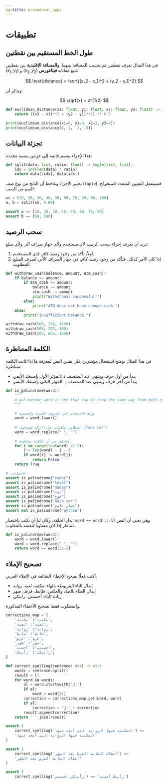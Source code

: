 ```yaml
---
og:title: procedural_apps
---
```


# تطبيقات {.unnumbered}

## طول الخط المستقيم بين نقطتين

في هذا المثال نعرف نقطتين ثم نحسب المسافة بينهما. **والمسافة الإقليدية** بين نقطتين $(x_1, y_1)$ و $(x_2, y_2)$ تتبع معادلة **فيثاغورس**:

$$
\text{distance} = \sqrt{(x_2 - x_1)^2 + (y_2 - y_1)^2}
$$

وتذكر أن:

$$
\sqrt{x} = x^{1/2}
$$


```python
def euclidean_distance(x1: float, y1: float, x2: float, y2: float) -> float:
    return ((x2 - x1)**2 + (y2 - y1)**2) ** 0.5

print(euclidean_distance(x1=0, y1=0, x2=3, y2=4))
print(euclidean_distance(1, 1, -2, -2))
```

## تجزئة البيانات

هذا الإجراء يقسم قائمة إلى جزئين بنسبة محددة:

```python
def split(data: list, ratio: float) -> tuple[list, list]:
    idx = int(len(data) * ratio)
    return data[:idx], data[idx:]
```

نختبر الإجراء ونلاحظ أن الناتج من نوع صف (`tuple`). فنستعمل التعيين المتعدد لاستخراج القيم من الصف:

```python
xs = [10, 20, 30, 40, 50, 60, 70, 80, 90, 100]
a, b = split(xs, 0.80)

assert a == [10, 20, 30, 40, 50, 60, 70, 80]
assert b == [90, 100]
```


## سحب الرصيد

نريد أن نعرف إجراء سحب الرصيد لأي مستخدم ولأي جهاز صراف آلي ولأي مبلغ:

1. أولاً، تأكد من وجود رصيد كافٍ لدى المستخدم.
2. إذا كان الأمر كذلك، فتأكد من وجود رصيد كافٍ في جهاز الصراف الآلي لصرف المبلغ المطلوب.

```python
def withdraw_cash(balance, amount, atm_cash):
    if balance >= amount:
        if atm_cash >= amount:
            balance -= amount
            atm_cash -= amount
            print("Withdrawal successful!")
        else:
            print("ATM does not have enough cash.")
    else:
        print("Insufficient balance.")

withdraw_cash(500, 200, 1000)
withdraw_cash(500, 200, 100)
withdraw_cash(500, 600, 1000)
```

## الكلمة المتناظرة

في هذا المثال نوضح استعمال مؤشرين على نفس النص لمعرفة ما إذا كانت الكلمة متناظرة:

- المؤئر الأول بإصبعك الأيمن: `i` يبدأ من أول حرف وينتهي عند المنتصف
- المؤئر الثاني بإصبعك الأيسر: `j` يبدأ من آخر حرف وينتهي عند المنتصف

```python
def is_palindrome(word):
    """
    A palindrome word is one that can be read the same way from both ends.
    """

    # إزالة الاختلافات في الحروف الكبيرة والصغيرة
    word = word.lower()
    
    # إزالة الفواصل (لتطابق الكلمات مثل: "Race car")
    word = word.replace(" ", "")

    # التحقق من أن الكلمة متناظرة
    for i in range(len(word) // 2):
        j = len(word) - i - 1
        if word[i] != word[j]:
            return False
    return True

# الاختبارات
assert is_palindrome("radar")
assert is_palindrome("level") 
assert is_palindrome("madam")
assert is_palindrome("توت")
assert is_palindrome("خوخ")
assert is_palindrome("Race car")
assert is_palindrome("حصان ناصح")
assert not is_palindrome("python")
```

بدل الحلقة، وكان لنا أن نكتب باختصار: `word == word[::-1]` وهي تعني أن النص متناظر إذا كان مساوياً لنفسه بالمقلوب.

```python
def is_palindrome(word):
    word = word.lower()
    word = word.replace(" ", "")
    return word == word[::-1]
```


## تصحيح الإملاء

اكتب فعلًا يصحح الإخطاء الشائعة في الإملاء العربي.

- إبدال التاء المربوطة بالهاء: مكتبه، لعبه، روايه
- إبدال الظاء بالضاد والعكس: ظابط، قرظ، ضهر
- زيادة الياء: أحسنتي، رأيتكي

والمطلوب فقط تصحيح الأخطاء المذكورة.

```python
corrections_map = {
    'مكتبه': 'مكتبة',
    'لعبه': 'لعبة',
    'روايه': 'رواية',
    'ظابط': 'ضابط',
    'قرظ': 'قرض',
    'ضهر': 'ظهر',
    'أحسنتي': 'أحسنت',
    'رأيتكي': 'رأيتك',
}

def correct_spelling(sentence: str) -> str:
    words = sentence.split()
    result = []
    for word in words:
        al = word.startswith('ال')
        if al:
            word = word[2:]
        correction = corrections_map.get(word, word)
        if al:
            correction = 'ال' + correction
        result.append(correction)
    return ' '.join(result)
```

```python
assert (
    correct_spelling('المكتبه فيها الروايه التي أبحث عنها') ==
    'المكتبة فيها الرواية التي أبحث عنها'
)

assert (
    correct_spelling('أعطاك الظابط القرظ بعد الضهر') ==
    'أعطاك الضابط القرض بعد الظهر'
)

assert (
    correct_spelling('رأيتكي أحسنتي') == 'رأيتك أحسنت')
```

